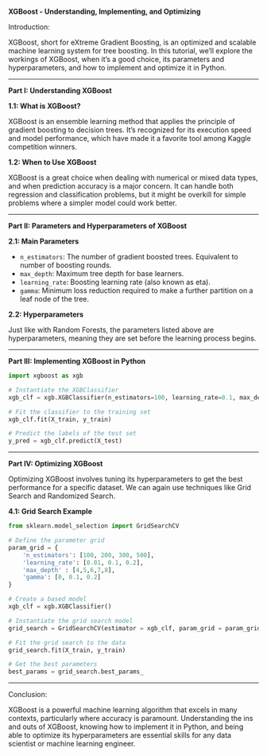**XGBoost - Understanding, Implementing, and Optimizing**

Introduction:

XGBoost, short for eXtreme Gradient Boosting, is an optimized and scalable machine learning system for tree boosting. In this tutorial, we'll explore the workings of XGBoost, when it's a good choice, its parameters and hyperparameters, and how to implement and optimize it in Python.

---

**Part I: Understanding XGBoost**

**1.1: What is XGBoost?**

XGBoost is an ensemble learning method that applies the principle of gradient boosting to decision trees. It's recognized for its execution speed and model performance, which have made it a favorite tool among Kaggle competition winners.

**1.2: When to Use XGBoost**

XGBoost is a great choice when dealing with numerical or mixed data types, and when prediction accuracy is a major concern. It can handle both regression and classification problems, but it might be overkill for simple problems where a simpler model could work better.

---

**Part II: Parameters and Hyperparameters of XGBoost**

**2.1: Main Parameters**

* `n_estimators`: The number of gradient boosted trees. Equivalent to number of boosting rounds.
* `max_depth`: Maximum tree depth for base learners.
* `learning_rate`: Boosting learning rate (also known as eta).
* `gamma`: Minimum loss reduction required to make a further partition on a leaf node of the tree.

**2.2: Hyperparameters**

Just like with Random Forests, the parameters listed above are hyperparameters, meaning they are set before the learning process begins.

---

**Part III: Implementing XGBoost in Python**

```python
import xgboost as xgb

# Instantiate the XGBClassifier
xgb_clf = xgb.XGBClassifier(n_estimators=100, learning_rate=0.1, max_depth=5)

# Fit the classifier to the training set
xgb_clf.fit(X_train, y_train)

# Predict the labels of the test set
y_pred = xgb_clf.predict(X_test)
```

---

**Part IV: Optimizing XGBoost**

Optimizing XGBoost involves tuning its hyperparameters to get the best performance for a specific dataset. We can again use techniques like Grid Search and Randomized Search.

**4.1: Grid Search Example**

```python
from sklearn.model_selection import GridSearchCV

# Define the parameter grid
param_grid = {
    'n_estimators': [100, 200, 300, 500],
    'learning_rate': [0.01, 0.1, 0.2],
    'max_depth' : [4,5,6,7,8],
    'gamma': [0, 0.1, 0.2]
}

# Create a based model
xgb_clf = xgb.XGBClassifier()

# Instantiate the grid search model
grid_search = GridSearchCV(estimator = xgb_clf, param_grid = param_grid, cv = 3)

# Fit the grid search to the data
grid_search.fit(X_train, y_train)

# Get the best parameters
best_params = grid_search.best_params_
```

---

Conclusion:

XGBoost is a powerful machine learning algorithm that excels in many contexts, particularly where accuracy is paramount. Understanding the ins and outs of XGBoost, knowing how to implement it in Python, and being able to optimize its hyperparameters are essential skills for any data scientist or machine learning engineer.
